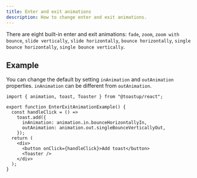 ```yaml
---
title: Enter and exit animations
description: How to change enter and exit animations.
---
```


There are eight built-in enter and exit animations: `fade`, `zoom`, `zoom with bounce`, `slide vertically`, `slide horizontally`, `bounce horizontally`, `single bounce horizontally`, `single bounce vertically`.


<EnterExitAnimationExample />

## Example

You can change the default by setting `inAnimation` and `outAnimation` properties.
`inAnimation` can be different from `outAnimation`.

```tsx
import { animation, toast, Toaster } from "@toastup/react";

export function EnterExitAnimationExample() {
  const handleClick = () =>
    toast.add({
      inAnimation: animation.in.bounceHorizontallyIn,
      outAnimation: animation.out.singleBounceVerticallyOut,
    });
  return (
    <div>
      <button onClick={handleClick}>Add toast</button>
      <Toaster />
    </div>
  );
}
```


<Blob1 />
